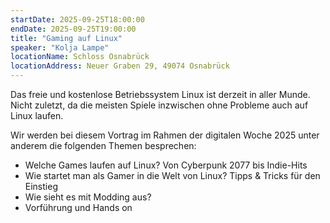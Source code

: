 ```yaml
---
startDate: 2025-09-25T18:00:00
endDate: 2025-09-25T19:00:00
title: "Gaming auf Linux"
speaker: "Kolja Lampe"
locationName: Schloss Osnabrück
locationAddress: Neuer Graben 29, 49074 Osnabrück 
---
```


Das freie und kostenlose Betriebssystem Linux ist derzeit in aller Munde.
Nicht zuletzt, da die meisten Spiele inzwischen ohne Probleme auch auf Linux laufen.

Wir werden bei diesem Vortrag im Rahmen der digitalen Woche 2025 unter anderem die folgenden Themen besprechen:

- Welche Games laufen auf Linux? Von Cyberpunk 2077 bis Indie-Hits
- Wie startet man als Gamer in die Welt von Linux? Tipps & Tricks für den Einstieg
- Wie sieht es mit Modding aus?
- Vorführung und Hands on
